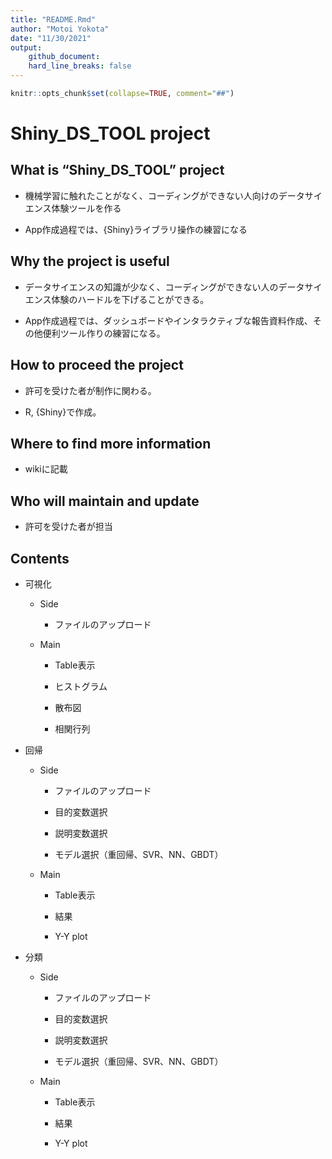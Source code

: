 ```yaml
---
title: "README.Rmd"
author: "Motoi Yokota"
date: "11/30/2021"
output: 
    github_document: 
    hard_line_breaks: false 
---
```


```r
knitr::opts_chunk$set(collapse=TRUE, comment="##")
```

# Shiny_DS_TOOL project

## What is "Shiny_DS_TOOL" project

-   機械学習に触れたことがなく、コーディングができない人向けのデータサイエンス体験ツールを作る

-   App作成過程では、{Shiny}ライブラリ操作の練習になる

## Why the project is useful

-   データサイエンスの知識が少なく、コーディングができない人のデータサイエンス体験のハードルを下げることができる。

-   App作成過程では、ダッシュボードやインタラクティブな報告資料作成、その他便利ツール作りの練習になる。

## How to proceed the project

-   許可を受けた者が制作に関わる。

-   R, {Shiny}で作成。

## Where to find more information

-   wikiに記載

## Who will maintain and update

-   許可を受けた者が担当

## Contents

-   可視化

    -   Side

        -   ファイルのアップロード

    -   Main

        -   Table表示

        -   ヒストグラム

        -   散布図

        -   相関行列

-   回帰

    -   Side

        -   ファイルのアップロード

        -   目的変数選択

        -   説明変数選択

        -   モデル選択（重回帰、SVR、NN、GBDT）

    -   Main

        -   Table表示

        -   結果

        -   Y-Y plot

-   分類

    -   Side

        -   ファイルのアップロード

        -   目的変数選択

        -   説明変数選択

        -   モデル選択（重回帰、SVR、NN、GBDT）

    -   Main

        -   Table表示

        -   結果

        -   Y-Y plot
